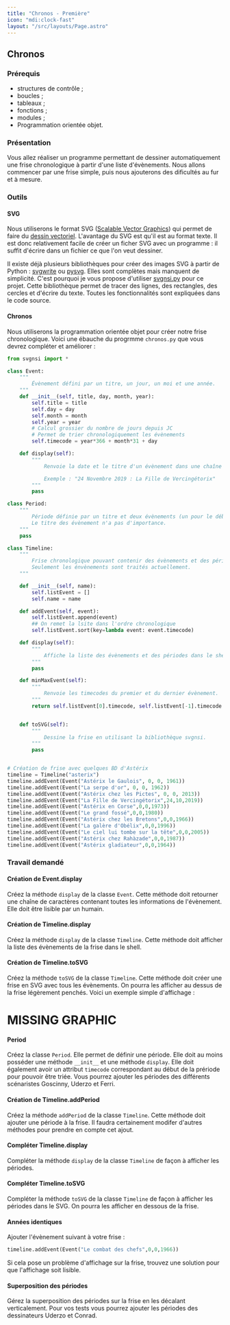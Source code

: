 ```yaml
---
title: "Chronos - Première"
icon: "mdi:clock-fast"
layout: "/src/layouts/Page.astro"
---
```


## Chronos

### Prérequis

  * structures de contrôle ;
  * boucles ;
  * tableaux ;
  * fonctions ;
  * modules ;
  * Programmation orientée objet.

### Présentation

Vous allez réaliser un programme permettant de dessiner automatiquement une
frise chronologique à partir d'une liste d'évènements. Nous allons commencer
par une frise simple, puis nous ajouterons des dificultés au fur et à mesure.

### Outils

#### SVG

Nous utiliserons le format SVG ([Scalable Vector Graphics](https://fr.wikipedia.org/wiki/Scalable_Vector_Graphics)) 
qui permet de faire du [dessin vectoriel](https://fr.wikipedia.org/wiki/Image_vectorielle). 
L'avantage du SVG est qu'il est au format texte. Il est donc relativement facile de créer un
ficher SVG avec un programme : il suffit d'écrire dans un fichier ce que l'on
veut dessiner.

Il existe déjà plusieurs bibliothèques pour créer des images SVG à partir de
Python : [svgwrite](https://pypi.org/project/svgwrite/) ou
[pysvg](https://codeboje.de/pysvg/). Elles sont complètes mais manquent de
simplicité. C'est pourquoi je vous propose d'utiliser
[svgnsi.py](/files/python/svgnsi.py) pour ce projet. Cette bibliothèque permet
de tracer des lignes, des rectangles, des cercles et d'écrire du texte. Toutes
les fonctionnalités sont expliquées dans le code source.

#### Chronos

Nous utiliserons la programmation orientée objet pour créer notre frise
chronologique. Voici une ébauche du progrmme `chronos.py` que vous devrez
compléter et améliorer :
    
```py
from svgnsi import *

class Event:
    """
        Évènement défini par un titre, un jour, un moi et une année.
    """
    def __init__(self, title, day, month, year):
        self.title = title
        self.day = day
        self.month = month
        self.year = year
        # Calcul grossier du nombre de jours depuis JC
        # Permet de trier chronologiquement les évènements
        self.timecode = year*366 + month*31 + day

    def display(self):
        """
            Renvoie la date et le titre d'un évènement dans une chaîne de caractère.

            Exemple : "24 Novembre 2019 : La Fille de Vercingétorix"
        """
        pass

class Period:
    """
        Période définie par un titre et deux évènements (un pour le début et un pour la fin)
        Le titre des évènement n'a pas d'importance.
    """
    pass

class Timeline:
    """
        Frise chronologique pouvant contenir des évènements et des périodes.
        Seulement les énvènements sont traités actuellement.
    """

    def __init__(self, name):
        self.listEvent = []
        self.name = name

    def addEvent(self, event):
        self.listEvent.append(event)
        ## On remet la lsite dans l'ordre chronologique
        self.listEvent.sort(key=lambda event: event.timecode)

    def display(self):
        """
            Affiche la liste des évènements et des périodes dans le shell
        """
        pass

    def minMaxEvent(self):
        """
            Renvoie les timecodes du premier et du dernier évènement.
        """
        return self.listEvent[0].timecode, self.listEvent[-1].timecode


    def toSVG(self):
        """
            Dessine la frise en utilisant la bibliothèque svgnsi.
        """
        pass


# Création de frise avec quelques BD d'Astérix
timeline = Timeline("asterix")
timeline.addEvent(Event("Astérix le Gaulois", 0, 0, 1961))
timeline.addEvent(Event("La serpe d'or", 0, 0, 1962))
timeline.addEvent(Event("Astérix chez les Pictes", 0, 0, 2013))
timeline.addEvent(Event("La Fille de Vercingétorix",24,10,2019))
timeline.addEvent(Event("Astérix en Corse",0,0,1973))
timeline.addEvent(Event("Le grand fossé",0,0,1980))
timeline.addEvent(Event("Astérix chez les Bretons",0,0,1966))
timeline.addEvent(Event("La galère d'Obélix",0,0,1996))
timeline.addEvent(Event("Le ciel lui tombe sur la tête",0,0,2005))
timeline.addEvent(Event("Astérix chez Rahàzade",0,0,1987))
timeline.addEvent(Event("Astérix gladiateur",0,0,1964))
```

### Travail demandé

#### Création de Event.display

Créez la méthode `display` de la classe `Event`. Cette méthode doit retourner
une chaîne de caractères contenant toutes les informations de l'évènement.
Elle doit être lisible par un humain.

#### Création de Timeline.display

Créez la méthode `display` de la classe `Timeline`. Cette méthode doit
afficher la liste des évènements de la frise dans le shell.

#### Création de Timeline.toSVG

Créez la méthode `toSVG` de la classe `Timeline`. Cette méthode doit créer une
frise en SVG avec tous les évènements. On pourra les afficher au dessus de la
frise légèrement penchés. Voici un exemple simple d'affichage :

# MISSING GRAPHIC

#### Period

Créez la classe `Period`. Elle permet de définir une période. Elle doit au
moins posséder une méthode `__init__` et une méthode `display`. Elle doit
également avoir un attribut `timecode` correspondant au début de la prériode
pour pouvoir être triée. Vous pourrez ajouter les périodes des différents
scénaristes Goscinny, Uderzo et Ferri.

#### Création de Timeline.addPeriod

Créez la méthode `addPeriod` de la classe `Timeline`. Cette méthode doit
ajouter une période à la frise. Il faudra certainement modifer d'autres
méthodes pour prendre en compte cet ajout.

#### Compléter Timeline.display

Compléter la méthode `display` de la classe `Timeline` de façon à afficher les
périodes.

#### Compléter Timeline.toSVG

Compléter la méthode `toSVG` de la classe `Timeline` de façon à afficher les
périodes dans le SVG. On pourra les afficher en dessous de la frise.

#### Années identiques

Ajouter l'évènement suivant à votre frise :

```py
timeline.addEvent(Event("Le combat des chefs",0,0,1966))
```

Si cela pose un problème d'affichage sur la frise, trouvez une solution pour
que l'affichage soit lisible.

#### Superposition des périodes

Gérez la superposition des périodes sur la frise en les décalant
verticalement. Pour vos tests vous pourrez ajouter les périodes des
dessinateurs Uderzo et Conrad.
